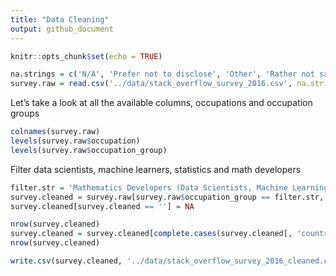 ```yaml
---
title: "Data Cleaning"
output: github_document
---
```

```r
knitr::opts_chunk$set(echo = TRUE)
```

```r
na.strings = c('N/A', 'Prefer not to disclose', 'Other', 'Rather not say', 'Other (please specify)')
survey.raw = read.csv('../data/stack_overflow_survey_2016.csv', na.strings = na.strings)
```

Let's take a look at all the available columns, occupations and occupation groups
```r
colnames(survey.raw)
levels(survey.raw$occupation)
levels(survey.raw$occupation_group)
```

Filter data scientists, machine learners, statistics and math developers
```r
filter.str = 'Mathematics Developers (Data Scientists, Machine Learning Devs & Devs with Stats & Math Backgrounds)'
survey.cleaned = survey.raw[survey.raw$occupation_group == filter.str, 2:ncol(survey.raw)]
survey.cleaned[survey.cleaned == ''] = NA

nrow(survey.cleaned)
survey.cleaned = survey.cleaned[complete.cases(survey.cleaned[, 'country']),]
nrow(survey.cleaned)

write.csv(survey.cleaned, '../data/stack_overflow_survey_2016_cleaned.csv', na = 'NA', row.names = F)
```
